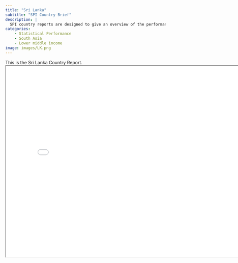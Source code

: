 ```yaml
---
title: "Sri Lanka"
subtitle: "SPI Country Brief"
description: |
  SPI country reports are designed to give an overview of the performance of Sri Lanka.
categories:
    - Statistical Performance
    - South Asia
    - Lower middle income
image: images/LK.png
---
```


This is the Sri Lanka Country Report.
<iframe src="charts/Sri Lanka_chart.html" width="800" height="600"></iframe>

